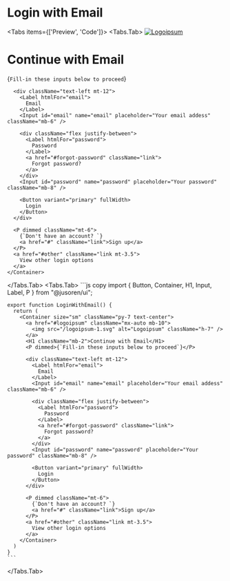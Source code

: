 # Login with Email


<Tabs items={['Preview', 'Code']}>
  <Tabs.Tab>
    <Container size="sm" className="py-7 text-center">
      <a href="#logoipsum" className="mx-auto mb-10">
        <img src="/logoipsum-1.svg" alt="Logoipsum" className="h-7" />
      </a>
      <H1 className="mb-2">Continue with Email</H1>
      <P dimmed>{`Fill-in these inputs below to proceed`}</P>

      <div className="text-left mt-12">
        <Label htmlFor="email">
          Email
        </Label>
        <Input id="email" name="email" placeholder="Your email addess" className="mb-6" />

        <div className="flex justify-between">
          <Label htmlFor="password">
            Password
          </Label>
          <a href="#forgot-password" className="link">
            Forgot password?
          </a>
        </div>
        <Input id="password" name="password" placeholder="Your password" className="mb-8" />

        <Button variant="primary" fullWidth>
          Login
        </Button>
      </div>

      <P dimmed className="mt-6">
        {`Don't have an account? `}
        <a href="#" className="link">Sign up</a>
      </P>
      <a href="#other" className="link mt-3.5">
        View other login options
      </a>
    </Container>

  </Tabs.Tab>
  <Tabs.Tab>
    ```js copy
    import { Button, Container, H1, Input, Label, P } from "@jusoren/ui";

    export function LoginWithEmail() {
      return (
        <Container size="sm" className="py-7 text-center">
          <a href="#logoipsum" className="mx-auto mb-10">
            <img src="/logoipsum-1.svg" alt="Logoipsum" className="h-7" />
          </a>
          <H1 className="mb-2">Continue with Email</H1>
          <P dimmed>{`Fill-in these inputs below to proceed`}</P>

          <div className="text-left mt-12">
            <Label htmlFor="email">
              Email
            </Label>
            <Input id="email" name="email" placeholder="Your email addess" className="mb-6" />

            <div className="flex justify-between">
              <Label htmlFor="password">
                Password
              </Label>
              <a href="#forgot-password" className="link">
                Forgot password?
              </a>
            </div>
            <Input id="password" name="password" placeholder="Your password" className="mb-8" />

            <Button variant="primary" fullWidth>
              Login
            </Button>
          </div>

          <P dimmed className="mt-6">
            {`Don't have an account? `}
            <a href="#" className="link">Sign up</a>
          </P>
          <a href="#other" className="link mt-3.5">
            View other login options
          </a>
        </Container>
      )
    }
    ```

  </Tabs.Tab>
</Tabs>
